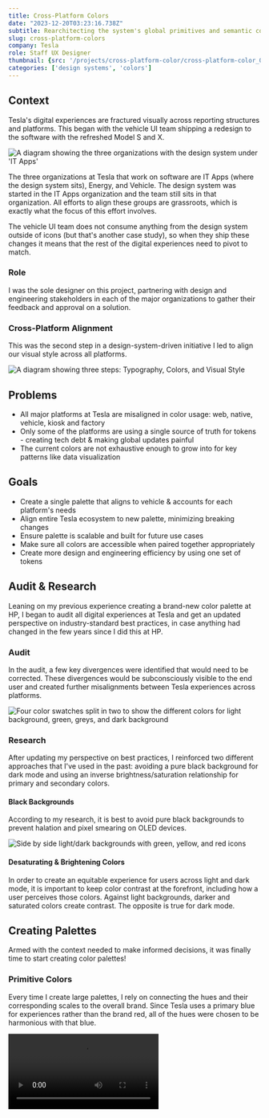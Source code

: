 ```yaml
---
title: Cross-Platform Colors
date: "2023-12-20T03:23:16.738Z"
subtitle: Rearchitecting the system's global primitives and semantic colors, aligning all platforms across organizations
slug: cross-platform-colors
company: Tesla
role: Staff UX Designer
thumbnail: {src: '/projects/cross-platform-color/cross-platform-color_01.jpg', alt: "An ecosystem of digital products all using the same colors"}
categories: ['design systems', 'colors']
---
```



## Context

Tesla's digital experiences are fractured visually across reporting structures and platforms. This began with the vehicle UI team shipping a redesign to the software with the refreshed Model S and X.

![A diagram showing the three organizations with the design system under 'IT Apps'](/projects/cross-platform-color/cross-platform-color_02.jpg)

The three organizations at Tesla that work on software are IT Apps (where the design system sits), Energy, and Vehicle. The design system was started in the IT Apps organization and the team still sits in that organization. All efforts to align these groups are grassroots, which is exactly what the focus of this effort involves. 

The vehicle UI team does not consume anything from the design system outside of icons (but that's another case study), so when they ship these changes it means that the rest of the digital experiences need to pivot to match.


### Role

I was the sole designer on this project, partnering with design and engineering stakeholders in each of the major organizations to gather their feedback and approval on a solution.

### Cross-Platform Alignment

This was the second step in a design-system-driven initiative I led to align our visual style across all platforms.

![A diagram showing three steps: Typography, Colors, and Visual Style](/projects/cross-platform-color/cross-platform-color_03.jpg)

## Problems

- All major platforms at Tesla are misaligned in color usage: web, native, vehicle, kiosk and factory
- Only some of the platforms are using a single source of truth for tokens - creating tech debt & making global updates painful
- The current colors are not exhaustive enough to grow into for key patterns like data visualization

## Goals

- Create a single palette that aligns to vehicle & accounts for each platform's needs
- Align entire Tesla ecosystem to new palette, minimizing breaking changes
- Ensure palette is scalable and built for future use cases
- Make sure all colors are accessible when paired together appropriately
- Create more design and engineering efficiency by using one set of tokens

## Audit & Research

Leaning on my previous experience creating a brand-new color palette at HP, I began to audit all digital experiences at Tesla and get an updated perspective on industry-standard best practices, in case anything had changed in the few years since I did this at HP.

### Audit

In the audit, a few key divergences were identified that would need to be corrected. These divergences would be subconsciously visible to the end user and created further misalignments between Tesla experiences across platforms.

![Four color swatches split in two to show the different colors for light background, green, greys, and dark background](/projects/cross-platform-color/cross-platform-color_04.jpg)

### Research

After updating my perspective on best practices, I reinforced two different approaches that I've used in the past: avoiding a pure black background for dark mode and using an inverse brightness/saturation relationship for primary and secondary colors.

#### Black Backgrounds

According to my research, it is best to avoid pure black backgrounds to prevent halation and pixel smearing on OLED devices.

![Side by side light/dark backgrounds with green, yellow, and red icons](/projects/cross-platform-color/cross-platform-color_07.jpg)

#### Desaturating & Brightening Colors

In order to create an equitable experience for users across light and dark mode, it is important to keep color contrast at the forefront, including how a user perceives those colors. Against light backgrounds, darker and saturated colors create contrast. The opposite is true for dark mode. 

## Creating Palettes

Armed with the context needed to make informed decisions, it was finally time to start creating color palettes!

### Primitive Colors

Every time I create large palettes, I rely on connecting the hues and their corresponding scales to the overall brand. Since Tesla uses a primary blue for experiences rather than the brand red, all of the hues were chosen to be harmonious with that blue.

<Video src="/projects/cross-platform-color/cross-platform-color_05.mp4" alt="An animation showing hues on a color wheel, to a subset of harmonious hues, then larger palettes generated from those hues" />

From there, I took those hues into ColorBox, a tool created a few years ago for this exact purpose: to create balanced and usable color palettes. I used it previously at HP and provided feedback to the creator during its beta, so it feels very cozy to me. Leveraging bezier curves on the HSB colors (and a lot of tweaking), I had a set of primitive colors that provided us room to grow into over the years.

### Semantic Colors

One of my primary goals with the semantic layer was to keep usage and naming as close to our existing usage as possible, in order to prevent needless breaking changes. I followed our token naming structure and expanded our semantic colors to fit the wide variety of use cases needed across platforms.

![A diagram showing colors used in primitive, semantic, and component tokens](/projects/cross-platform-color/cross-platform-color_06.jpg)

The goal here was to create a set that would cover the majority of use cases for each of the platforms, while also providing platform-specific semantic color tokens. Generally, I try not to optimize for any edge cases that would introduce unnecessary inconsistency or wasted effort.

## Testing
Throughout the process, I tested the primitive and semantic color palettes, but once they were largely ready to present, I stress tested them against hundreds of screens. These screens represented a large variety of scenarios including data density, color usage, and platforms.

<Video src="/projects/cross-platform-color/cross-platform-color_09.mp4" alt="An animation going from light to dark mode with the corresponding semantic colors" />

And, of course, accessibility was at the core of everything that happened. It is extremely important and a non-negotiable. I strove to make sure we met AA color contrast across the board, making sure we were getting at least a 4.5:1 ratio on our worst case scenarios (far right).

![A set of colors and their corresponding contrast ratios](/projects/cross-platform-color/cross-platform-color_08.jpg)

After some tweaking, it was time to present to stakeholders.

## Conclusion & Impact

After many rounds of revision and approval, we landed on a solution that we were happy with!

<Video src="/projects/cross-platform-color/cross-platform-color_10.mp4" alt="An animation between light and dark of an ecosystem of digital products all using the same colors" />


This effort ended up being a situation where the tail wagged the dog, in which I worked with a few product teams and organization leaders to define a dark mode strategy across all applications in each platform and even across platforms. This was the first effort of its kind at Tesla.

![Mobile, web, and vehicle screens side by side with their respective 'appearance' toggles](/projects/cross-platform-color/cross-platform-color_11.jpg)

Finally, after literal years since the vehicle UI team shipped their refreshed UI, we had a consistent approach for color, all referencing tokens from the design system as a source of truth.

